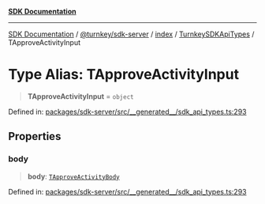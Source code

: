 [**SDK Documentation**](../../../../../../README.mdx)

***

[SDK Documentation](../../../../../../packages.mdx) / [@turnkey/sdk-server](../../../../README.mdx) / [index](../../../README.mdx) / [TurnkeySDKApiTypes](../README.mdx) / TApproveActivityInput

# Type Alias: TApproveActivityInput

> **TApproveActivityInput** = `object`

Defined in: [packages/sdk-server/src/\_\_generated\_\_/sdk\_api\_types.ts:293](https://github.com/tkhq/sdk/blob/078f5423e923fbd1d7fd39440402d7f01d09c3d0/packages/sdk-server/src/__generated__/sdk_api_types.ts#L293)

## Properties

### body

> **body**: [`TApproveActivityBody`](TApproveActivityBody.mdx)

Defined in: [packages/sdk-server/src/\_\_generated\_\_/sdk\_api\_types.ts:293](https://github.com/tkhq/sdk/blob/078f5423e923fbd1d7fd39440402d7f01d09c3d0/packages/sdk-server/src/__generated__/sdk_api_types.ts#L293)
